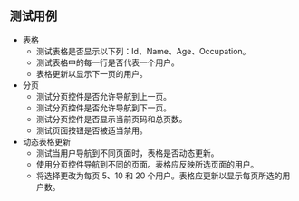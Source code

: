 ## 测试用例

* 表格
  * 测试表格是否显示以下列：Id、Name、Age、Occupation。
  * 测试表格中的每一行是否代表一个用户。
  * 表格更新以显示下一页的用户。
* 分页
  * 测试分页控件是否允许导航到上一页。
  * 测试分页控件是否允许导航到下一页。
  * 测试分页控件是否显示当前页码和总页数。
  * 测试页面按钮是否被适当禁用。
* 动态表格更新
  * 测试当用户导航到不同页面时，表格是否动态更新。
  * 使用分页控件导航到不同的页面。表格应反映所选页面的用户。
  * 将选择更改为每页 5、10 和 20 个用户。表格应更新以显示每页所选的用户数。
